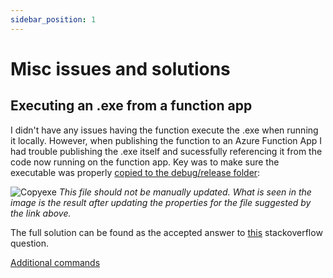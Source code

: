 ```yaml
---
sidebar_position: 1
---
```


# Misc issues and solutions

## Executing an .exe from a function app

I didn't have any issues having the function execute the .exe when running it locally. However, when publishing the function to an Azure Function App I had trouble publishing the .exe itself and sucessfully referencing it from the code now running on the function app. Key was to make sure the executable was properly [copied to the debug/release folder](https://social.technet.microsoft.com/wiki/contents/articles/53248.visual-studio-copying-files-to-debug-or-release-folder.aspx):

![Copyexe](/img/copyresources.png)
_This file should not be manually updated. What is seen in the image is the result after updating the properties for the file suggested by the link above._

The full solution can be found as the accepted answer to [this](https://stackoverflow.com/questions/46537758/including-a-file-when-i-publish-my-azure-function-in-visual-studio) stackoverflow question.

[Additional commands](https://www.atlassian.com/git/tutorials/atlassian-git-cheatsheet)
